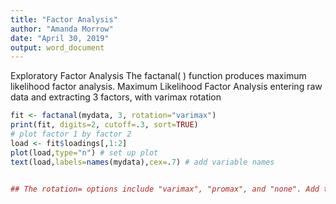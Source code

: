 ---
title: "Factor Analysis"
author: "Amanda Morrow"
date: "April 30, 2019"
output: word_document
---



Exploratory Factor Analysis
The factanal( ) function produces maximum likelihood factor analysis.
Maximum Likelihood Factor Analysis
entering raw data and extracting 3 factors, 
with varimax rotation 


```{r }




fit <- factanal(mydata, 3, rotation="varimax")
print(fit, digits=2, cutoff=.3, sort=TRUE)
# plot factor 1 by factor 2 
load <- fit$loadings[,1:2] 
plot(load,type="n") # set up plot 
text(load,labels=names(mydata),cex=.7) # add variable names


## The rotation= options include "varimax", "promax", and "none". Add the option scores="regression" or "Bartlett" to produce factor scores. Use the covmat= option to enter a correlation or covariance matrix directly. If entering a covariance matrix, include the option n.obs=.
















```
